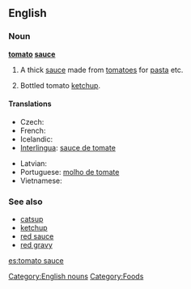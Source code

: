 ==English==

===Noun===
'''[[tomato]] [[sauce]]'''

# A thick [[sauce]] made from [[tomato]]es for [[pasta]] etc.
# {{British|Australia|New Zealand}} Bottled tomato [[ketchup]].

====Translations====
{{trans-top|pasta sauce}}
* Czech: {{t|cs|rajská omáčka|f}}
* French: {{t+|fr|sauce tomate|f}}
* Icelandic: {{t+|is|tómatsósa|f}}
* [[Interlingua]]: [[sauce de tomate]]
{{trans-mid}}
* Latvian: {{t-|lv|tomātu mērce|f|xs=Latvian}}
* Portuguese: [[molho de tomate]] {{m}}
* Vietnamese: {{t|vi|nước xốt cà chua}}
{{trans-bottom}}

===See also===
* [[catsup]]
* [[ketchup]]
* [[red sauce]]
* [[red gravy]]

[[Category:English nouns]]
[[Category:Foods]]

[[es:tomato sauce]]